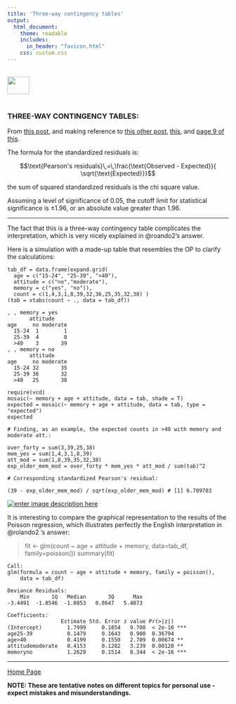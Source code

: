 ```yaml
---
title: 'Three-way contingency tables'
output: 
  html_document:
    theme: readable
    includes:
      in_header: "favicon.html" 
    css: custom.css
---
```


<br>
<a href="http://rinterested.github.io/statistics/index.html">
<img HEIGHT="40" WIDTH="50" src="logo.PNG"></a>
<br><br>


### THREE-WAY CONTINGENCY TABLES:


From [this post](http://stats.stackexchange.com/a/266033/67822), and making reference to [this other post](http://stats.stackexchange.com/a/8378/67822), [this](https://drive.google.com/file/d/0Bwl-HpVJ_5PeaS1BN05zeWw5TVE/view?usp=sharing), and [page 9 of this](https://drive.google.com/file/d/0Bwl-HpVJ_5PeYjV1UzY1eFBDV1E/view?usp=sharing).


The formula for the standardized residuals is:

$$\text{Pearson's residuals}\,=\,\frac{\text{Observed - Expected}}{ \sqrt{\text{Expected}}}$$

the sum of squared standardized residuals is the chi square value. 

Assuming a level of significance of $0.05$, the cutoff limit for statistical significance is $\pm1.96$, or an absolute value greater than $1.96.$

---

The fact that this is a three-way contingency table complicates the interpretation, which is very nicely explained in @roando2's answer. 

Here is a simulation with a made-up table that resembles the OP to clarify the calculations:

    tab_df = data.frame(expand.grid(
      age = c("15-24", "25-39", ">40"),
      attitude = c("no","moderate"),
      memory = c("yes", "no")),
      count = c(1,4,3,1,8,39,32,36,25,35,32,38) ) 
    (tab = xtabs(count ~ ., data = tab_df))

    , , memory = yes
           attitude
    age     no moderate
      15-24  1        1
      25-39  4        8
      >40    3       39
    , , memory = no
           attitude
    age     no moderate
      15-24 32       35
      25-39 36       32
      >40   25       38
    
    require(vcd)
    mosaic(~ memory + age + attitude, data = tab, shade = T)
    expected = mosaic(~ memory + age + attitude, data = tab, type = "expected") 
    expected
    
    # Finding, as an example, the expected counts in >40 with memory and moderate att.:

    over_forty = sum(3,39,25,38)
    mem_yes = sum(1,4,3,1,8,39)
    att_mod = sum(1,8,39,35,32,38)
    exp_older_mem_mod = over_forty * mem_yes * att_mod / sum(tab)^2
    
    # Corresponding standardized Pearson's residual:
    
    (39 - exp_older_mem_mod) / sqrt(exp_older_mem_mod) # [1] 6.709703

[![enter image description here][1]][1]

It is interesting to compare the graphical representation to the results of the Poisson regression, which illustrates perfectly the English interpretation in @rolando2 's answer:

> fit <- glm(count ~ age + attitude + memory, data=tab_df, family=poisson())
> summary(fit)

    Call:
    glm(formula = count ~ age + attitude + memory, family = poisson(), 
        data = tab_df)
    
    Deviance Residuals: 
        Min       1Q   Median       3Q      Max  
    -3.4491  -1.8546  -1.0853   0.8647   5.4873  
    
    Coefficients:
                     Estimate Std. Error z value Pr(>|z|)    
    (Intercept)        1.7999     0.1854   9.708  < 2e-16 ***
    age25-39           0.1479     0.1643   0.900  0.36794    
    age>40             0.4199     0.1550   2.709  0.00674 ** 
    attitudemoderate   0.4153     0.1282   3.239  0.00120 ** 
    memoryno           1.2629     0.1514   8.344  < 2e-16 ***


  [1]: https://i.stack.imgur.com/d6acW.png


---
<a href="http://rinterested.github.io/statistics/index.html">Home Page</a>

**NOTE: These are tentative notes on different topics for personal use - expect mistakes and misunderstandings.**
